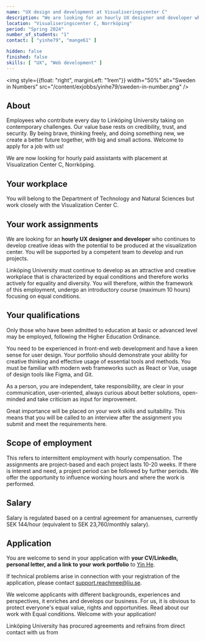---
name: "UX design and development at Visualiseringscenter C"
description: "We are looking for an hourly UX designer and developer who continues to develop creative ideas with the potential to be produced at the visualization center."
location: "Visualiseringscenter C, Norrköping"
period: "Spring 2024"
number_of_students: "1"
contact: [ "yinhe79", "mange61" ]

hidden: false
finished: false
skills: [ "UX", "Web development" ]
---

<img style={{float: "right", marginLeft: "1rem"}} width="50%" alt="Sweden in Numbers" src="/content/exjobbs/yinhe79/sweden-in-number.png" />

## About

Employees who contribute every day to Linköping University taking on contemporary challenges. Our value base rests on credibility, trust, and security. By being brave, thinking freely, and doing something new, we create a better future together, with big and small actions. Welcome to apply for a job with us!

We are now looking for hourly paid assistants with placement at Visualization Center C, Norrköping.

## Your workplace

You will belong to the Department of Technology and Natural Sciences but work closely with the Visualization Center C.

## Your work assignments

We are looking for an **hourly UX designer and developer** who continues to develop creative ideas with the potential to be produced at the visualization center. You will be supported by a competent team to develop and run projects.

Linköping University must continue to develop as an attractive and creative workplace that is characterized by equal conditions and therefore works actively for equality and diversity. You will therefore, within the framework of this employment, undergo an introductory course (maximum 10 hours) focusing on equal conditions.

## Your qualifications

Only those who have been admitted to education at basic or advanced level may be employed, following the Higher Education Ordinance.

You need to be experienced in front-end web development and have a keen sense for user design. Your portfolio should demonstrate your ability for creative thinking and effective usage of essential tools and methods. You must be familiar with modern web frameworks such as React or Vue, usage of design tools like Figma, and Git.

As a person, you are independent, take responsibility, are clear in your communication, user-oriented, always curious about better solutions, open-minded and take criticism as input for improvement.

Great importance will be placed on your work skills and suitability. This means that you will be called to an interview after the assignment you submit and meet the requirements here.

## Scope of employment

This refers to intermittent employment with hourly compensation. The assignments are project-based and each project lasts 10-20 weeks. If there is interest and need, a project period can be followed by further periods. We offer the opportunity to influence working hours and where the work is performed.

## Salary

Salary is regulated based on a central agreement for amanuenses, currently SEK 144/hour (equivalent to SEK 23,760/monthly salary).

## Application

You are welcome to send in your application with **your CV/LinkedIn, personal letter, and a link to your work portfolio** to [Yin He](mailto:yin.he@liu.se).

If technical problems arise in connection with your registration of the application, please contact [support.reachmee@liu.se](mailto:support.reachmee@liu.se).

We welcome applicants with different backgrounds, experiences and perspectives, it enriches and develops our business. For us, it is obvious to protect everyone's equal value, rights and opportunities. Read about our work with Equal conditions. Welcome with your application!

Linköping University has procured agreements and refrains from direct contact with us from 
